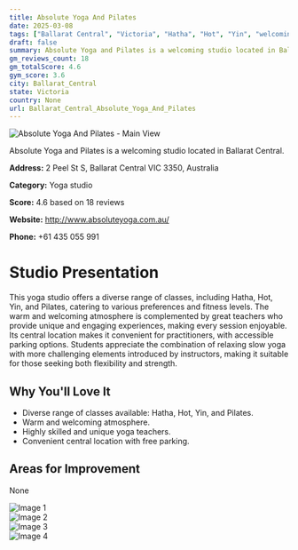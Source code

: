 ```yaml
---
title: Absolute Yoga And Pilates
date: 2025-03-08
tags: ["Ballarat Central", "Victoria", "Hatha", "Hot", "Yin", "welcoming", "central location", "Ballarat Central"]  
draft: false
summary: Absolute Yoga and Pilates is a welcoming studio located in Ballarat Central.
gm_reviews_count: 18
gm_totalScore: 4.6
gym_score: 3.6
city: Ballarat_Central
state: Victoria
country: None
url: Ballarat_Central_Absolute_Yoga_And_Pilates
---
```


<div className="aspect-[16/9] relative my-8">
  <img 
    src="https://lh3.googleusercontent.com/p/AF1QipPXXhL8Ow-NV1GiCp9AaEO8mmA0Irf7JN74Qle3=w1920-h1080-k-no-pi-10-ya152.13313-ro-0-fo100"
    alt="Absolute Yoga And Pilates - Main View"
    className="object-cover absolute inset-0 w-full h-full rounded-lg"
  />
</div>

Absolute Yoga and Pilates is a welcoming studio located in Ballarat Central.

**Address:** 2 Peel St S, Ballarat Central VIC 3350, Australia

**Category:** Yoga studio

**Score:** 4.6 based on 18 reviews

**Website:** http://www.absoluteyoga.com.au/

**Phone:** +61 435 055 991

# Studio Presentation

This yoga studio offers a diverse range of classes, including Hatha, Hot, Yin, and Pilates, catering to various preferences and fitness levels. 
The warm and welcoming atmosphere is complemented by great teachers who provide unique and engaging experiences, making every session enjoyable. 
Its central location makes it convenient for practitioners, with accessible parking options. 
Students appreciate the combination of relaxing slow yoga with more challenging elements introduced by instructors, making it suitable for those seeking both flexibility and strength.

## Why You'll Love It

- Diverse range of classes available: Hatha, Hot, Yin, and Pilates.
- Warm and welcoming atmosphere.
- Highly skilled and unique yoga teachers.
- Convenient central location with free parking.

## Areas for Improvement

None

<div className="grid grid-cols-1 xl:grid-cols-2 gap-4 my-8">
<div className="aspect-[4/3] relative"><img src="https://lh3.googleusercontent.com/p/AF1QipNPzAcRWW539RaNk4uHKYfadSZ9TLPvvPaEXsjm=w1920-h1080-k-no-pi-20-ya299.69308-ro-0-fo100" alt="Image 1" className="object-cover absolute inset-0 w-full h-full rounded-lg" /></div>
<div className="aspect-[4/3] relative"><img src="https://lh3.googleusercontent.com/p/AF1QipN9o5_F2bZtgqviHSWwxnsoA2W_K9B5QTw7Wav_=w1920-h1080-k-no-pi-0-ya271.60632-ro0-fo100" alt="Image 2" className="object-cover absolute inset-0 w-full h-full rounded-lg" /></div>
<div className="aspect-[4/3] relative"><img src="https://lh3.googleusercontent.com/p/AF1QipMxT3ZOsri2pHNzKYM5mdJHo9xaJzt3AMMDrA_F=w1920-h1080-k-no-pi-20-ya98.482155-ro-0-fo100" alt="Image 3" className="object-cover absolute inset-0 w-full h-full rounded-lg" /></div>
<div className="aspect-[4/3] relative"><img src="https://lh3.googleusercontent.com/p/AF1QipOYwuaZcSIWjv4ubKNCepFqiD1jZ-AJCGjRiV8q=w1920-h1080-k-no-pi-10-ya31.443815-ro-0-fo100" alt="Image 4" className="object-cover absolute inset-0 w-full h-full rounded-lg" /></div>
</div>